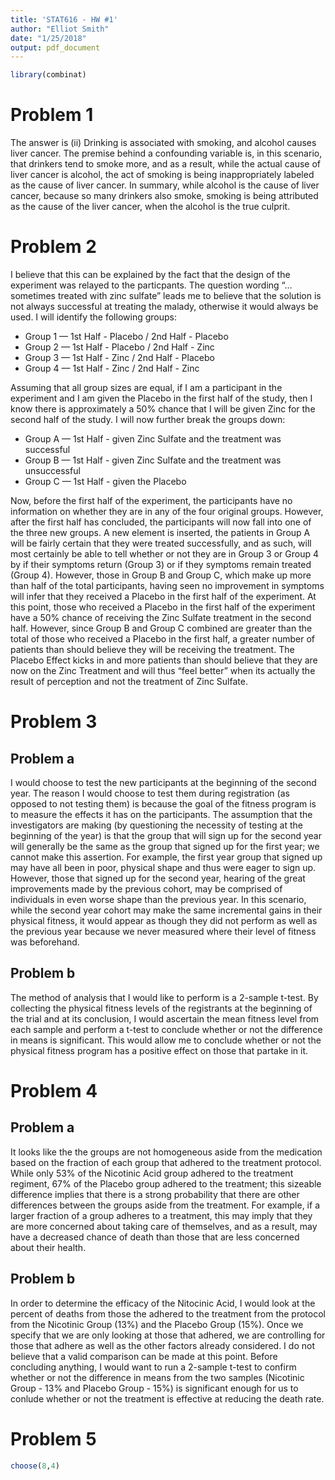 ```yaml
---
title: 'STAT616 - HW #1'
author: "Elliot Smith"
date: "1/25/2018"
output: pdf_document
---
```


```r

library(combinat)

```

# Problem 1

The answer is (ii) Drinking is associated with smoking, and alcohol causes liver cancer. The premise behind a confounding variable is, in this scenario, that drinkers tend to smoke more, and as a result, while the actual cause of liver cancer is alcohol, the act of smoking is being inappropriately labeled as the cause of liver cancer. In summary, while alcohol is the cause of liver cancer, because so many drinkers also smoke, smoking is being attributed as the cause of the liver cancer, when the alcohol is the true culprit.

# Problem 2

I believe that this can be explained by the fact that the design of the experiment was relayed to the particpants. The question wording "... sometimes treated with zinc sulfate" leads me to believe that the solution is not always successful at treating the malady, otherwise it would always be used. I will identify the following groups:

* Group 1 --- 1st Half - Placebo / 2nd Half - Placebo
* Group 2 --- 1st Half - Placebo / 2nd Half - Zinc
* Group 3 --- 1st Half - Zinc / 2nd Half - Placebo
* Group 4 --- 1st Half - Zinc / 2nd Half - Zinc

Assuming that all group sizes are equal, if I am a participant in the experiment and I am given the Placebo in the first half of the study, then I know there is approximately a 50% chance that I will be given Zinc for the second half of the study. I will now further break the groups down:

* Group A --- 1st Half - given Zinc Sulfate and the treatment was successful
* Group B --- 1st Half - given Zinc Sulfate and the treatment was unsuccessful
* Group C --- 1st Half - given the Placebo

Now, before the first half of the experiment, the participants have no information on whether they are in any of the four original groups. However, after the first half has concluded, the participants will now fall into one of the three new groups. A new element is inserted, the patients in Group A will be fairly certain that they were treated successfully, and as such, will most certainly be able to tell whether or not they are in Group 3 or Group 4 by if their symptoms return (Group 3) or if they symptoms remain treated (Group 4). However, those in Group B and Group C, which make up more than half of the total participants, having seen no improvement in symptoms will infer that they received a Placebo in the first half of the experiment. At this point, those who received a Placebo in the first half of the experiment have a 50% chance of receiving the Zinc Sulfate treatment in the second half. However, since Group B and Group C combined are greater than the total of those who received a Placebo in the first half, a greater number of patients than should believe they will be receiving the treatment. The Placebo Effect kicks in and more patients than should believe that they are now on the Zinc Treatment and will thus "feel better" when its actually the result of perception and not the treatment of Zinc Sulfate.

# Problem 3

## Problem a

I would choose to test the new participants at the beginning of the second year. The reason I would choose to test them during registration (as opposed to not testing them) is because the goal of the fitness program is to measure the effects it has on the participants. The assumption that the investigators are making (by questioning the necessity of testing at the beginning of the year) is that the group that will sign up for the second year will generally be the same as the group that signed up for the first year; we cannot make this assertion. For example, the first year group that signed up may have all been in poor, physical shape and thus were eager to sign up. However, those that signed up for the second year, hearing of the great improvements made by the previous cohort, may be comprised of individuals in even worse shape than the previous year. In this scenario, while the second year cohort may make the same incremental gains in their physical fitness, it would appear as though they did not perform as well as the previous year because we never measured where their level of fitness was beforehand.

## Problem b

The method of analysis that I would like to perform is a 2-sample t-test. By collecting the physical fitness levels of the registrants at the beginning of the trial and at its conclusion, I would ascertain the mean fitness level from each sample and perform a t-test to conclude whether or not the difference in means is significant. This would allow me to conclude whether or not the physical fitness program has a positive effect on those that partake in it.

# Problem 4

## Problem a

It looks like the the groups are not homogeneous aside from the medication based on the fraction of each group that adhered to the treatment protocol. While only 53% of the Nicotinic Acid group adhered to the treatment regiment, 67% of the Placebo group adhered to the treatment; this sizeable difference implies that there is a strong probability that there are other differences between the groups aside from the treatment. For example, if a larger fraction of a group adheres to a treatment, this may imply that they are more concerned about taking care of themselves, and as a result, may have a decreased chance of death than those that are less concerned about their health.

## Problem b

In order to determine the efficacy of the Nitocinic Acid, I would look at the percent of deaths from those the adhered to the treatment from the protocol from the Nicotinic Group (13%) and the Placebo Group (15%). Once we specify that we are only looking at those that adhered, we are controlling for those that adhere as well as the other factors already considered. I do not believe that a valid comparison can be made at this point. Before concluding anything, I would want to run a 2-sample t-test to confirm whether or not the difference in means from the two samples (Nicotinic Group - 13% and Placebo Group - 15%) is significant enough for us to conlude whether or not the treatment is effective at reducing the death rate.

# Problem 5

```r

choose(8,4)

```